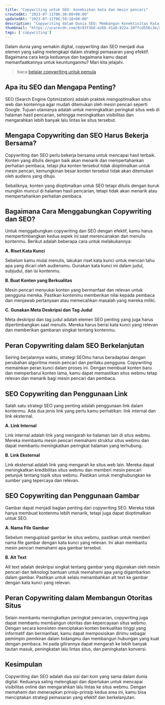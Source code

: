 ```yaml
---
title: "Copywriting untuk SEO: koneksikan kata dan mesin pencari"
createdAt: "2023-07-11T06:30:00+08:00"
updatedAt: "2023-07-11T06:59:18+08:00"
description: "Copywriting dalam Dunia SEO: Membangun Konektivitas Kata dan Pencarian"
thumbnail: "https://ucarecdn.com/6c93f3b0-e26b-41a8-822a-28ffcd556c3e/apaitucopywriting.png"
tags: ['copywriting']
---
```

Dalam dunia yang semakin digital, copywriting dan SEO menjadi dua elemen yang saling melengkapi dalam strategi pemasaran yang efektif. Bagaimana cara kerja keduanya dan bagaimana kamu dapat memanfaatkannya untuk keuntunganmu? Mari kita jelajahi.

> baca [belajar copywriting untuk pemula](/blog/belajar-copywriting-untuk-pemula)

## Apa itu SEO dan Mengapa Penting?

SEO (Search Engine Optimization) adalah praktek mengoptimalkan situs web dan kontennya agar mudah ditemukan oleh mesin pencari seperti Google. Tujuan utamanya adalah untuk meningkatkan peringkat situs web di halaman hasil pencarian, sehingga meningkatkan visibilitas dan mengarahkan lebih banyak lalu lintas ke situs tersebut.

## Mengapa Copywriting dan SEO Harus Bekerja Bersama?

Copywriting dan SEO perlu bekerja bersama untuk mencapai hasil terbaik. Konten yang ditulis dengan baik akan menarik dan mempertahankan perhatian pembaca, tetapi jika konten tersebut tidak dioptimalkan untuk mesin pencari, kemungkinan besar konten tersebut tidak akan ditemukan oleh audiens yang dituju. 

Sebaliknya, konten yang dioptimalkan untuk SEO tetapi ditulis dengan buruk mungkin muncul di halaman hasil pencarian, tetapi tidak akan menarik atau mempertahankan perhatian pembaca.

## Bagaimana Cara Menggabungkan Copywriting dan SEO?

Untuk menggabungkan copywriting dan SEO dengan efektif, kamu harus mempertimbangkan kedua aspek ini saat merencanakan dan menulis kontenmu. Berikut adalah beberapa cara untuk melakukannya:

**A. Riset Kata Kunci**

Sebelum kamu mulai menulis, lakukan riset kata kunci untuk mencari tahu apa yang dicari oleh audiensmu. Gunakan kata kunci ini dalam judul, subjudul, dan isi kontenmu.

**B. Buat Konten yang Berkualitas**

Mesin pencari menyukai konten yang bermanfaat dan relevan untuk pengguna mereka. Pastikan kontenmu memberikan nilai kepada pembaca dan menjawab pertanyaan atau memecahkan masalah yang mereka miliki.

**C. Gunakan Meta Deskripsi dan Tag Judul**

Meta deskripsi dan tag judul adalah elemen SEO penting yang juga harus dipertimbangkan saat menulis. Mereka harus berisi kata kunci yang relevan dan memberikan gambaran singkat tentang kontenmu.

## Peran Copywriting dalam SEO Berkelanjutan

Seiring berjalannya waktu, strategi SEOmu harus beradaptasi dengan perubahan algoritma mesin pencari dan perilaku pengguna. Copywriting memainkan peran kunci dalam proses ini. Dengan membuat konten baru dan memperbarui konten lama, kamu dapat memastikan situs webmu tetap relevan dan menarik bagi mesin pencari dan pembaca.

## SEO Copywriting dan Penggunaan Link

Salah satu strategi SEO yang penting adalah penggunaan link dalam kontenmu. Ada dua jenis link yang perlu kamu perhatikan: link internal dan link eksternal.

**A. Link Internal**

Link internal adalah link yang mengarah ke halaman lain di situs webmu. Mereka membantu mesin pencari memahami struktur situs webmu dan dapat membantu meningkatkan peringkat halaman yang terhubung.

**B. Link Eksternal**

Link eksternal adalah link yang mengarah ke situs web lain. Mereka dapat meningkatkan kredibilitas situs webmu dan memberi mesin pencari petunjuk tentang topik situs webmu. Pastikan untuk menghubungkan ke sumber yang tepercaya dan relevan.

## SEO Copywriting dan Penggunaan Gambar

Gambar dapat menjadi bagian penting dari copywriting SEO. Mereka tidak hanya membuat kontenmu lebih menarik, tetapi juga dapat dioptimalkan untuk SEO.

**A. Nama File Gambar**

Sebelum mengupload gambar ke situs webmu, pastikan untuk memberi nama file gambar dengan kata kunci yang relevan. Ini akan membantu mesin pencari memahami apa gambar tersebut.

**B. Alt Text**

Alt text adalah deskripsi singkat tentang gambar yang digunakan oleh mesin pencari dan teknologi bantuan untuk memahami apa yang digambarkan dalam gambar. Pastikan untuk selalu menambahkan alt text ke gambar dengan kata kunci yang relevan.

## Peran Copywriting dalam Membangun Otoritas Situs

Selain membantu meningkatkan peringkat pencarian, copywriting juga dapat membantu membangun otoritas dan kepercayaan situs webmu. Dengan secara konsisten menciptakan konten berkualitas tinggi yang informatif dan bermanfaat, kamu dapat memposisikan dirimu sebagai pemimpin pemikiran dalam bidangmu dan membangun hubungan yang kuat dengan pembaca. Ini pada gilirannya dapat mengarah ke lebih banyak tautan masuk, peningkatan lalu lintas situs, dan peningkatan konversi.

## Kesimpulan

Copywriting dan SEO adalah dua sisi dari koin yang sama dalam dunia digital. Keduanya saling melengkapi dan diperlukan untuk mencapai visibilitas online dan mengarahkan lalu lintas ke situs webmu. Dengan memahami dan menerapkan prinsip-prinsip kedua area ini, kamu bisa menciptakan strategi pemasaran yang efektif dan berkelanjutan.
